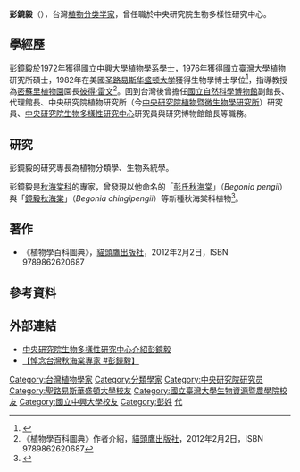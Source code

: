 {{expand|time=2014-12-29T04:38:45+00:00}}
'''彭鏡毅'''（{{bd|1950年|6月30日|2018年|5月1日|catIdx=Peng}}），台灣[[植物分类学|植物分类学家]]，曾任職於中央研究院生物多樣性研究中心。

==學經歷==
彭鏡毅於1972年獲得[[國立中興大學|國立中興大學]]植物學系學士，1976年獲得國立臺灣大學植物研究所碩士，1982年在美國[[圣路易斯华盛顿大学|圣路易斯华盛顿大学]]獲得生物學博士學位<ref>{{Cite web |url=http://www.hast.biodiv.tw/Announce/projectDirectorC.aspx |title=臺灣本土植物資料庫介紹彭鏡毅 |access-date=2014-12-29 |archive-date=2021-02-26 |archive-url=https://web.archive.org/web/20210226074442/http://www.hast.biodiv.tw/Announce/projectDirectorC.aspx }}</ref>，指導教授為[[密蘇里植物園|密蘇里植物園]]園長[[彼得·雷文|彼得·雷文]]<ref>《植物學百科圖典》作者介紹，[[貓頭鷹出版社|貓頭鷹出版社]]，2012年2月2日，ISBN 9789862620687</ref>。回到台灣後曾擔任[[國立自然科學博物館|國立自然科學博物館]]副館長、代理館長、中央研究院植物研究所（今[[中央研究院植物暨微生物學研究所|中央研究院植物暨微生物學研究所]]）研究員、[[中央研究院生物多樣性研究中心|中央研究院生物多樣性研究中心]]研究員與研究博物館館長等職務。

==研究==
彭鏡毅的研究專長為植物分類學、生物系統學。

彭鏡毅是[[秋海棠科|秋海棠科]]的專家，曾發現以他命名的「[[彭氏秋海棠|彭氏秋海棠]]」（''Begonia pengii''）與「[[鏡毅秋海棠|鏡毅秋海棠]]」（''Begonia chingipengii''）等新種秋海棠科植物<ref>{{Cite web |url=http://news.ltn.com.tw/news/life/paper/697487 |title=中研院收藏400多種秋海棠 |access-date=2014-12-29 |archive-date=2019-12-02 |archive-url=https://web.archive.org/web/20191202193354/https://news.ltn.com.tw/news/life/paper/697487 }}</ref>。

==著作==
*《植物學百科圖典》，[[貓頭鷹出版社|貓頭鷹出版社]]，2012年2月2日，ISBN 9789862620687

==參考資料==
{{reflist}}

==外部連結==
*[https://web.archive.org/web/20180514213635/http://www.biodiv.tw/index.php/tw/2015-06-24-13-24-13/2017-06-12-02-45-24/2017-04-18-08-20-11 中央研究院生物多樣性研究中心介紹彭鏡毅]
*[https://www.facebook.com/ylib.sa/posts/1703768776339679 【悼念台灣秋海棠專家 #彭鏡毅】] {{Wayback|url=https://www.facebook.com/ylib.sa/posts/1703768776339679 |date=20190214230855 }}

{{DEFAULTSORT:Peng Jingyi}}
[[Category:台灣植物學家|Category:台灣植物學家]]
[[Category:分類學家|Category:分類學家]]
[[Category:中央研究院研究员|Category:中央研究院研究员]]
[[Category:聖路易斯華盛頓大學校友|Category:聖路易斯華盛頓大學校友]]
[[Category:國立臺灣大學生物資源暨農學院校友|Category:國立臺灣大學生物資源暨農學院校友]]
[[Category:國立中興大學校友|Category:國立中興大學校友]]
[[Category:彭姓|Category:彭姓]]
[[Category:國立自然科學博物館館長|代]]